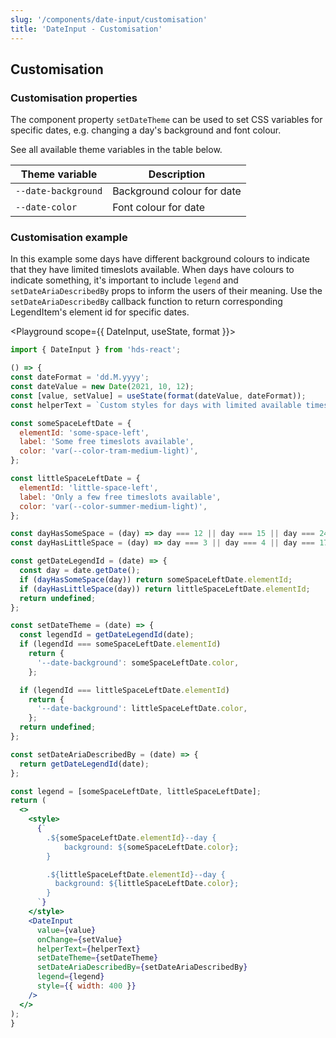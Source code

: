 ```yaml
---
slug: '/components/date-input/customisation'
title: 'DateInput - Customisation'
---
```




## Customisation

### Customisation properties
The component property `setDateTheme` can be used to set CSS variables for specific dates, e.g. changing a day's background and font colour.

See all available theme variables in the table below.

| Theme variable     | Description                              |
| ------------------ | ---------------------------------------- |
| `--date-background` | Background colour for date |
| `--date-color`     | Font colour for date     |


### Customisation example
In this example some days have different background colours to indicate that they have limited timeslots available. When days have colours to indicate something, it's important to include `legend` and `setDateAriaDescribedBy` props to inform the users of their meaning. Use the `setDateAriaDescribedBy` callback function to return corresponding LegendItem's element id for specific dates.  

<Playground scope={{ DateInput, useState, format }}>


  ```jsx
import { DateInput } from 'hds-react';

() => {
  const dateFormat = 'dd.M.yyyy';
  const dateValue = new Date(2021, 10, 12);
  const [value, setValue] = useState(format(dateValue, dateFormat));
  const helperText = `Custom styles for days with limited available timeslots in the date picker calendar. Use format D.M.YYYY.`;

  const someSpaceLeftDate = {
    elementId: 'some-space-left',
    label: 'Some free timeslots available',
    color: 'var(--color-tram-medium-light)',
  };

  const littleSpaceLeftDate = {
    elementId: 'little-space-left',
    label: 'Only a few free timeslots available',
    color: 'var(--color-summer-medium-light)',
  };

  const dayHasSomeSpace = (day) => day === 12 || day === 15 || day === 24 || day === 25;
  const dayHasLittleSpace = (day) => day === 3 || day === 4 || day === 17 || day === 19;

  const getDateLegendId = (date) => {
    const day = date.getDate();
    if (dayHasSomeSpace(day)) return someSpaceLeftDate.elementId;
    if (dayHasLittleSpace(day)) return littleSpaceLeftDate.elementId;
    return undefined;
  };

  const setDateTheme = (date) => {
    const legendId = getDateLegendId(date);
    if (legendId === someSpaceLeftDate.elementId)
      return {
        '--date-background': someSpaceLeftDate.color,
      };

    if (legendId === littleSpaceLeftDate.elementId)
      return {
        '--date-background': littleSpaceLeftDate.color,
      };
    return undefined;
  };

  const setDateAriaDescribedBy = (date) => {
    return getDateLegendId(date);
  };

  const legend = [someSpaceLeftDate, littleSpaceLeftDate];
  return (
    <>
      <style>
        {`
          .${someSpaceLeftDate.elementId}--day {
              background: ${someSpaceLeftDate.color};
          }

          .${littleSpaceLeftDate.elementId}--day {
            background: ${littleSpaceLeftDate.color};
          }
        `}
      </style>
      <DateInput
        value={value}
        onChange={setValue}
        helperText={helperText}
        setDateTheme={setDateTheme}
        setDateAriaDescribedBy={setDateAriaDescribedBy}
        legend={legend}
        style={{ width: 400 }}
      />
    </>
  );
}
```

</Playground>
